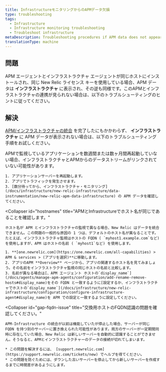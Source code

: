 ```yaml
---
title: InfrastructureモニタリングからのAPMデータ欠損
type: troubleshooting
tags:
  - Infrastructure
  - Infrastructure monitoring troubleshooting
  - Troubleshoot infrastructure
metaDescription: Troubleshooting procedures if APM data does not appear in your infrastructure monitoring UI in New Relic.
translationType: machine
---
```


## 問題

APM エージェントとインフラストラクチャ エージェントが同じホストにインストールされ、同じ New Relic ライセンス キーを使用している場合、APM データは **インフラストラクチャ** に表示され、その逆も同様です。このAPMとインフラストラクチャの連携が見られない場合は、以下のトラブルシューティングのヒントに従ってください。

## 解決

[APM/インフラストラクチャの統合](/docs/infrastructure/new-relic-infrastructure/data-instrumentation/new-relic-apm-data-infrastructure) を完了したにもかかわらず、 **インフラストラクチャ** に APM データが表示されない場合は、以下のトラブルシューティング手順をお試しください。

<CollapserGroup>
  <Collapser
    id="restart-app-server"
    title="アプリサーバーを再起動します。"
  >
    APMで監視しているアプリケーションを数週間または数ヶ月間再起動していない場合、インフラストラクチャとAPMからのデータストリームがリンクされていない可能性があります。

    1. アプリケーションサーバーを再起動します。
    2. アプリでトラフィックを発生させます。
    3. [数分待ってから、インフラストラクチャ・モニタリング](/docs/infrastructure/new-relic-infrastructure/data-instrumentation/new-relic-apm-data-infrastructure) の APM データを確認してください。
  </Collapser>

  <Collapser
    id="hostnames"
    title="APMとInfrastructureでホスト名が同じであることを確認します。"
  >
    ホスト名が APM とインフラストラクチャの監視で異なる場合、New Relic はデータを統合できません。この問題の一般的な原因の 1 つは、デフォルトのホスト名が異なることです。たとえば、インフラストラクチャ監視はホストの FQDN ( `myhost1.example.com`など) を使用しますが、APM はホストの名前 ( `myhost1`など) を使用します。

    1. **[one.newrelic.com](https://one.newrelic.com/all-capabilities) > APM & services > (アプリを選択)**に移動します。
    2. アプリのAPM **Overview** ページから、アプリの関連するホスト名を見てみましょう。その名前をインフラストラクチャ監視の同じホストの名前と比較します。
    3. 名前が異なる場合は[、APM エージェント ホストの`display_name`](/docs/agents/manage-apm-agents/configuration/add-rename-remove-hosts#display_name)をその FQDN と一致するように[設定するか、インフラストラクチャでホストの`display_name`](/docs/infrastructure/new-relic-infrastructure/configuration/configure-infrastructure-agent#display_name)を APM での設定と一致するように設定してください。
  </Collapser>

  <Collapser
    id="gap-fqdn-issue"
    title="交換用ホストのFQDN認識の問題を確認してください。"
  >
    APM-Infrastructure の統合が以前は機能していたが停止した場合、サーバーが同じ FQDN を持つ別のサーバーに置き換えられた可能性があります。両方のサーバーが一定期間同時に存在していた場合、New Relic は新しいサーバーを自動的に認識することができません。そうなると、APMとインフラストラクチャーのデータの接続が切れてしまいます。

    * この問題を解決するには、 [support.newrelic.com](https://support.newrelic.com/tickets/new) でヘルプを得てください。
    * この問題を防ぐためには、ダウンした古いサーバーを停止してから新しいサーバーを作成するまでに時間差があるようにします。
  </Collapser>
</CollapserGroup>